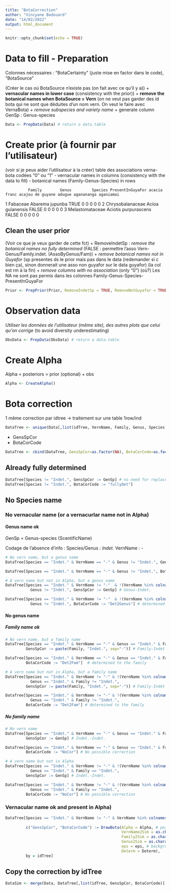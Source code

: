 ```yaml
---
title: "BotaCorrection"
author: "Vincyane Badouard"
date: "14/02/2022"
output: html_document
---
```


```r
knitr::opts_chunk$set(echo = TRUE)
```

# Data to fill - Preparation
Colonnes nécessaires : "BotaCertainty" (juste mise en factor dans le code), "BotaSource"

(Créer le cas où BotaSource n'existe pas (on fait avec ce qu'il y a))
+ **vernacular names in lower case** (consistency with the prior))
+ **remove the botanical names when BotaSource = Vern** (on ne veut pas garder des id bota qui ne sont que déduites d'un nom vern. On veut le faire avec VernaBota)
+ *remove subspecies and variety name*
+ generate column GenSp : Genus-species
```r
Data <- PrepData(Data) # return a data.table
```

# Create prior (à fournir par l'utilisateur)
(voir si je peux aider l'utilisateur à la créer)
table des associations verna-bota codées "0" ou "1"
- vernacular names in columns (consistency with the data to fill)
- botanical names (Family-Genus-Species) in rows

              Family        Genus         Species PresentInGuyaFor acacia franc acajou de guyane adugue aganananga aganiamai
1           Fabaceae      Abarema         jupunba             TRUE            0                0      0          0         0
2   Chrysobalanaceae        Acioa      guianensis            FALSE            0                0      0          0         0
3    Melastomataceae      Aciotis    purpurascens            FALSE            0                0      0          0         0

## Clean the user prior
(Voir ce que je veux garder de cette fct)
+ RemoveIndetSp : *remove the botanical names no fully determined* (FALSE : permettre l'asso Vern-Genus/Family.indet. (AssoByGenus/Fam))
+ *remove botanical names not in Guyafor* (sp presentes ds le prior mais pas dans le data (redemander si c bien ça), sinon donnerait une asso non guyafor sur le data guyafor) (la col est rm à la fin)
+ *remove columns with no association* (only "0") (où?)
Les NA ne sont pas permis dans les colonnes Family-Genus-Species-PresentInGuyaFor
```r
Prior <- PrepPrior(Prior, RemoveIndetSp = TRUE, RemoveNotGuyafor = TRUE)
```

# Observation data
*Utiliser les données de l'utilisateur (même site), des autres plots que celui qu'on corrige* (to avoid diversity underestimating)
```r
ObsData <- PrepData(ObsData) # return a data.table
```


# Create Alpha
Alpha = posteriors = prior (optional) + obs
```r
Alpha <- CreateAlpha()
```


# Bota correction
1 même correction par idtree -> traitement sur une table 1row/ind
```r
DataTree <- unique(Data[,list(idTree, VernName, Family, Genus, Species, GenSp)])
```

+ GensSpCor
+ BotaCorCode 
```r
DataTree <- cbind(DataTree, GensSpCor=as.factor(NA), BotaCorCode=as.factor(NA))
```

## Already fully determined 
```r
DataTree[Species != "Indet.", GensSpCor := GenSp] # no need for replacement, give GenSp name
DataTree[Species != "Indet.", BotaCorCode := "fullyDet"]
```

## No Species name
### No vernacular name (or a vernacurlar name not in Alpha)
#### Genus name ok

GenSp = Genus-species (ScentificName)

Codage de l'absence d'info :
Species/Genus : *Indet.*
VernName : *-*

```r
# No vern name, but a genus name
DataTree[Species == "Indet." & VernName == "-" & Genus != "Indet.", GensSpCor := GenSp] # Genus-Indet.

DataTree[Species == "Indet." & VernName == "-" & Genus != "Indet.", BotaCorCode := "Det2Genus"] # determined to the genus

# A vern name but not in Alpha, but a genus name
DataTree[Species == "Indet." & VernName != "-"  & !(VernName %in% colnames(Alpha)) &
           Genus != "Indet.", GensSpCor := GenSp] # Genus-Indet.

DataTree[Species == "Indet." & VernName != "-"  & !(VernName %in% colnames(Alpha)) &
           Genus != "Indet.", BotaCorCode := "Det2Genus"] # determined to the genus

```

#### No genus name
##### Family name ok

```r
# No vern name, but a family name
DataTree[Species == "Indet." & VernName == "-" & Genus == "Indet." & Family != "Indet.",
         GensSpCor := paste(Family, "Indet.", sep="-")] # Family-Indet.

DataTree[Species == "Indet." & VernName == "-" & Genus == "Indet." & Family != "Indet.",
         BotaCorCode := "Det2Fam"]  # determined to the family

# A vern name but not in Alpha, but a family name
DataTree[Species == "Indet." & VernName != "-" & !(VernName %in% colnames(Alpha)) &
           Genus == "Indet." & Family != "Indet.",
         GensSpCor := paste(Family, "Indet.", sep="-")] # Family-Indet.

DataTree[Species == "Indet." & VernName != "-" & !(VernName %in% colnames(Alpha)) &
           Genus == "Indet." & Family != "Indet.",
         BotaCorCode := "Det2Fam"] # determined to the family
```

##### No family name

```r
# No vern name
DataTree[Species == "Indet." & VernName == "-" & Genus == "Indet." & Family == "Indet.",
         GensSpCor := GenSp] # Indet.-Indet.

DataTree[Species == "Indet." & VernName == "-" & Genus == "Indet." & Family == "Indet.",
         BotaCorCode := "NoCor"] # No possible correction

# A vern name but not in Alpha
DataTree[Species == "Indet." & VernName != "-" & !(VernName %in% colnames(Alpha)) &
           Genus == "Indet." & Family == "Indet.",
         GensSpCor := GenSp] # Indet.-Indet.

DataTree[Species == "Indet." & VernName != "-" & !(VernName %in% colnames(Alpha)) &
           Genus == "Indet." & Family == "Indet.",
         BotaCorCode := "NoCor"] # No possible correction
```

### Vernacular name ok and present in Alpha)
```r
DataTree[Species == "Indet." & VernName != "-" & VernName %in% colnames(Alpha),
         
         c("GensSpCor", "BotaCorCode") := DrawBota(Alpha = Alpha, # posteriors
                                                   VernName2Sim = as.character(VernName), # the vern name (1 tree)
                                                   Family2Sim = as.character(Family), # the fam name (1 tree)
                                                   Genus2Sim = as.character(Genus), # the gen name (1 tree)
                                                   eps = eps, # background noise for sp not associated with a given vern name
                                                   Determ = Determ),
         by = idTree]
```


## Copy the correction by idTree
```r
DataSim <- merge(Data, DataTree[,list(idTree, GensSpCor, BotaCorCode)], by = "idTree")

```














